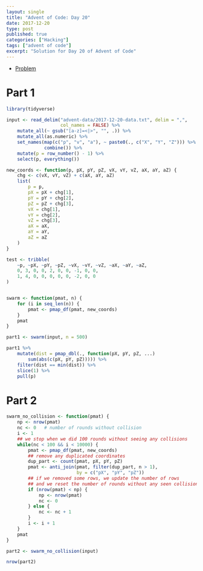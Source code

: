 ```yaml
---
layout: single
title: "Advent of Code: Day 20"
date: 2017-12-20
type: post
published: true
categories: ["Hacking"]
tags: ["advent of code"]
excerpt: "Solution for Day 20 of Advent of Code"
---
```


* [Problem](http://adventofcode.com/2017/day/20)


# Part 1


```r
library(tidyverse)

input <- read_delim("advent-data/2017-12-20-data.txt", delim = ",",
                    col_names = FALSE) %>%
    mutate_all(~ gsub("[a-z]=<|>", "", .)) %>%
    mutate_all(as.numeric) %>%
    set_names(map(c("p", "v", "a"), ~ paste0(., c("X", "Y", "Z"))) %>%
              combine()) %>%
    mutate(p = row_number() - 1) %>%
    select(p, everything())

new_coords <- function(p, pX, pY, pZ, vX, vY, vZ, aX, aY, aZ) {
    chg <- c(vX, vY, vZ) + c(aX, aY, aZ)
    list(
        p = p, 
        pX = pX + chg[1],
        pY = pY + chg[2],
        pZ = pZ + chg[3],
        vX = chg[1],
        vY = chg[2],
        vZ = chg[3],
        aX = aX,
        aY = aY,
        aZ = aZ
    )
}

test <- tribble(
    ~p, ~pX, ~pY, ~pZ, ~vX, ~vY, ~vZ, ~aX, ~aY, ~aZ,
    0, 3, 0, 0, 2, 0, 0, -1, 0, 0,
    1, 4, 0, 0, 0, 0, 0, -2, 0, 0
)


swarm <- function(pmat, n) {
    for (i in seq_len(n)) {
        pmat <- pmap_df(pmat, new_coords)
    }
    pmat
}

part1 <- swarm(input, n = 500)

part1 %>%
    mutate(dist = pmap_dbl(., function(pX, pY, pZ, ...)
        sum(abs(c(pX, pY, pZ))))) %>%
    filter(dist == min(dist)) %>%
    slice(1) %>%
    pull(p)


```

# Part 2

```r

swarm_no_collision <- function(pmat) {
    np <- nrow(pmat)
    nc <- 0   # number of rounds without collision
    i <- 1
    ## we stop when we did 100 rounds without seeing any collisions
    while(nc < 100 && i < 10000) {
        pmat <- pmap_df(pmat, new_coords)
        ## remove any duplicated coordinates
        dup_part <- count(pmat, pX, pY, pZ)
        pmat <- anti_join(pmat, filter(dup_part, n > 1),
                          by = c("pX", "pY", "pZ"))
        ## if we removed some rows, we update the number of rows
        ## and we reset the number of rounds without any seen collisions
        if (nrow(pmat) < np) {
            np <- nrow(pmat)
            nc <- 0
        } else {
            nc <- nc + 1
        }
        i <- i + 1
    }
    pmat
}

part2 <- swarm_no_collision(input)

nrow(part2)

```
